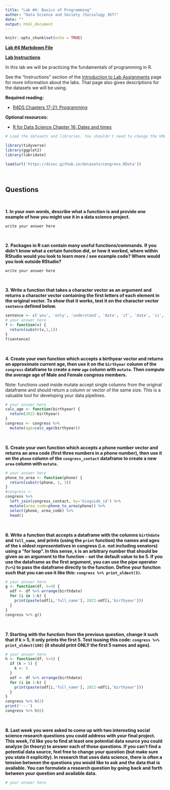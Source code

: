 ```yaml
---
title: "Lab #4: Basics of Programming"
author: "Data Science and Society (Sociology 367)"
date: ""
output: html_document
---
```


```r
knitr::opts_chunk$set(echo = TRUE)
```

**[Lab #4 Markdown File](/assignments/Lab_4.Rmd)**

**[Lab Instructions](https://dssoc.github.io/assignments/lab_instructions.html)**

In this lab we will be practicing the fundamentals of programming in R. 

See the "Instructions" section of the [Introduction to Lab Assignments](https://dssoc.github.io/assignments/lab_instructions.html) page for more information about the labs. That page also gives descriptions for the datasets we will be using.

**Required reading:** 

* [R4DS Chapters 17-21: Programming](https://r4ds.had.co.nz/program-intro.html)


**Optional resources:**

* [R for Data Science Chapter 16: Dates and times](https://r4ds.had.co.nz/dates-and-times.html)



```r
# Load the datasets and libraries. You shouldn't need to change the URL in the `load` function.

library(tidyverse)
library(ggplot2)
library(lubridate)

load(url('https://dssoc.github.io/datasets/congress.RData'))
```
<br/>

## Questions
<br>


**1. In your own words, describe what a function is and provide one example of how you might use it in a data science project.**
```
write your answer here
```
<br/>


**2. Packages in R can contain many useful functions/commands. If you didn't know what a certain function did, or how it worked, where within RStudio would you look to learn more / see example code? Where would you look outside RStudio?**
```
write your answer here
```
<br/>


**3. Write a function that takes a character vector as an argument and returns a character vector containing the first letters of each element in the original vector. To show that it works, test it on the character vector `sentence` defined below.**
```r
sentence <- c('you', 'only', 'understand', 'data', 'if', 'data', 'is', 'tidy')
# your answer here
f <- function(v) {
  return(substr(v,1,1))
}
f(sentence)
```
<br/>


**4. Create your own function which accepts a birthyear vector and returns an approximate current age, then use it on the `birthyear` column of the `congress` dataframe to create a new `age` column with `mutate`. Then compute the average age of Male and Female congress members.**

Note: functions used inside mutate accept single columns from the original dataframe and should return a column or vector of the same size. This is a valuable tool for developing your data pipelines.
```r
# your answer here
calc_age <- function(birthyear) {
  return(2022-birthyear)
}
congress <- congress %>% 
  mutate(age=calc_age(birthyear))
```
<br/>


**5. Create your own function which accepts a phone number vector and returns an area code (first three numbers in a phone number), then use it on the `phone` column of the `congress_contact` dataframe to create a new `area` column with `mutate`.**
```r
# your answer here
phone_to_area <- function(phone) {
  return(substr(phone, 1, 3))
}
#congress <- 
congress %>% 
  left_join(congress_contact, by='bioguide_id') %>% 
  mutate(area_code=phone_to_area(phone)) %>% 
  select(phone, area_code) %>% 
  head()
```
<br/>


**6. Write a function that accepts a dataframe with the columns `birthdate` and `full_name`, and prints (using the `print` function) the names and ages of the `k` oldest *representatives* in congress (i.e. not including senators) using a "for loop". In this sense, `k` is an arbitrary number that should be given as an argument to the function - set the default value to be 5. If you use the dataframe as the first argument, you can use the pipe operator (`%>%`) to pass the dataframe directly to the function. Define your function such that you can use it like this: `congress %>% print_oldest(3)`.**
```r
# your answer here
g <- function(df, k=4) {
  odf <- df %>% arrange(birthdate)
  for (i in 1:k) {
    print(paste(odf[i,'full_name'], 2022-odf[i,'birthyear']))
  }
}
congress %>% g()
```
<br/>


**7. Starting with the function from the previous question, change it such that if k > 5, it only prints the first 5. Test isusing this code: `congress %>% print_oldest(100)` (it should print ONLY the first 5 names and ages).**
```r
# your answer here
h <- function(df, k=5) {
  if (k > 5) {
    k <- 5
  }
  odf <- df %>% arrange(birthdate)
  for (i in 1:k) {
    print(paste(odf[i,'full_name'], 2022-odf[i,'birthyear']))
  }
}
congress %>% h(2)
print('---')
congress %>% h(6)
```
<br/>


**8. Last week you were asked to come up with two interesting social science research questions you could address with your final project. This week, I'd like you to find at least one potential data source you could analyze (in theory) to answer each of those questions. If you can't find a potential data source, feel free to change your question (but make sure you state it explicitly). In research that uses data science, there is often a tension between the questions you would like to ask and the data that is available. You can formulate a research question by going back and forth between your question and available data.**
```r
# your answer here
```

